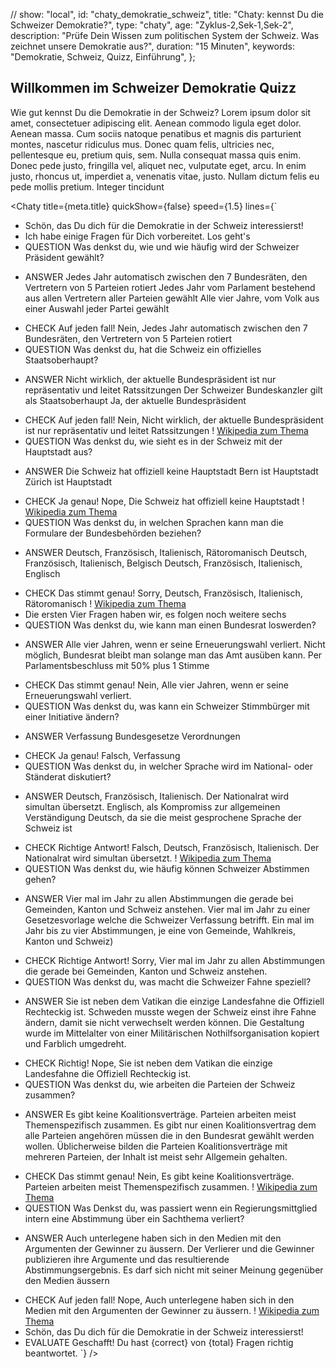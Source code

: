 
  // show: "local",
  id: "chaty_demokratie_schweiz",
  title: "Chaty: kennst Du die Schweizer Demokratie?",
  type: "chaty",
  age: "Zyklus-2,Sek-1,Sek-2",
  description:
    "Prüfe Dein Wissen zum politischen System der Schweiz. Was zeichnet unsere Demokratie aus?",
  duration: "15 Minuten",
  keywords: "Demokratie, Schweiz, Quizz, Einführung",
};

## Willkommen im Schweizer Demokratie Quizz

Wie gut kennst Du die Demokratie in der Schweiz? Lorem ipsum dolor sit amet, consectetuer adipiscing elit. Aenean commodo ligula eget dolor. Aenean massa. Cum sociis natoque penatibus et magnis dis parturient montes, nascetur ridiculus mus. Donec quam felis, ultricies nec, pellentesque eu, pretium quis, sem. Nulla consequat massa quis enim. Donec pede justo, fringilla vel, aliquet nec, vulputate eget, arcu. In enim justo, rhoncus ut, imperdiet a, venenatis vitae, justo. Nullam dictum felis eu pede mollis pretium. Integer tincidunt

<Chaty
  title={meta.title}
  quickShow={false}
  speed={1.5}
  lines={`
- Schön, das Du dich für die Demokratie in der Schweiz interessierst!
- Ich habe einige Fragen für Dich vorbereitet. Los geht's
- QUESTION Was denkst du, wie und wie häufig wird der Schweizer Präsident gewählt?
* ANSWER
  Jedes Jahr automatisch zwischen den 7 Bundesräten, den Vertretern von 5 Parteien rotiert
  Jedes Jahr vom Parlament bestehend aus allen Vertretern aller Parteien gewählt
  Alle vier Jahre, vom Volk aus einer Auswahl jeder Partei gewählt
- CHECK
  Auf jeden fall!
  Nein, Jedes Jahr automatisch zwischen den 7 Bundesräten, den Vertretern von 5 Parteien rotiert
- QUESTION Was denkst du, hat die Schweiz ein offizielles Staatsoberhaupt?
* ANSWER
  Nicht wirklich, der aktuelle Bundespräsident ist nur repräsentativ und leitet Ratssitzungen
  Der Schweizer Bundeskanzler gilt als Staatsoberhaupt
  Ja, der aktuelle Bundespräsident
- CHECK
  Auf jeden fall!
  Nein, Nicht wirklich, der aktuelle Bundespräsident ist nur repräsentativ und leitet Ratssitzungen
! [Wikipedia zum Thema](https://de.wikipedia.org/wiki/Bundesrat_%28Schweiz%29#Bundespr%C3%A4sident_und_Vizepr%C3%A4sident)
- QUESTION Was denkst du, wie sieht es in der Schweiz mit der Hauptstadt aus?
* ANSWER
  Die Schweiz hat offiziell keine Hauptstadt
  Bern ist Hauptstadt
  Zürich ist Hauptstadt
- CHECK
  Ja genau!
  Nope, Die Schweiz hat offiziell keine Hauptstadt
! [Wikipedia zum Thema](https://de.wikipedia.org/wiki/Hauptstadtfrage_der_Schweiz)
- QUESTION Was denkst du, in welchen Sprachen kann man die Formulare der Bundesbehörden beziehen?
* ANSWER
  Deutsch, Französisch, Italienisch, Rätoromanisch
  Deutsch, Französisch, Italienisch, Belgisch
  Deutsch, Französisch, Italienisch, Englisch
- CHECK
  Das stimmt genau!
  Sorry, Deutsch, Französisch, Italienisch, Rätoromanisch
! [Wikipedia zum Thema](https://de.wikipedia.org/wiki/Sprachen_in_der_Schweiz)
- Die ersten Vier Fragen haben wir, es folgen noch weitere sechs
- QUESTION Was denkst du, wie kann man einen Bundesrat loswerden?
* ANSWER
  Alle vier Jahren, wenn er seine Erneuerungswahl verliert.
  Nicht möglich, Bundesrat bleibt man solange man das Amt ausüben kann.
  Per Parlamentsbeschluss mit 50% plus 1 Stimme
- CHECK
  Das stimmt genau!
  Nein, Alle vier Jahren, wenn er seine Erneuerungswahl verliert.
- QUESTION Was denkst du, was kann ein Schweizer Stimmbürger mit einer Initiative ändern?
* ANSWER
  Verfassung
  Bundesgesetze
  Verordnungen
- CHECK
  Ja genau!
  Falsch, Verfassung
- QUESTION Was denkst du, in welcher Sprache wird im National- oder Ständerat diskutiert?
* ANSWER
  Deutsch, Französisch, Italienisch. Der Nationalrat wird simultan übersetzt.
  Englisch, als Kompromiss zur allgemeinen Verständigung
  Deutsch, da sie die meist gesprochene Sprache der Schweiz ist
- CHECK
  Richtige Antwort!
  Falsch, Deutsch, Französisch, Italienisch. Der Nationalrat wird simultan übersetzt.
! [Wikipedia zum Thema](https://de.wikipedia.org/wiki/Nationalrat_%28Schweiz%29#Arbeitssprachen)
- QUESTION Was denkst du, wie häufig können Schweizer Abstimmen gehen?
* ANSWER
  Vier mal im Jahr zu allen Abstimmungen die gerade bei Gemeinden, Kanton und Schweiz anstehen.
  Vier mal im Jahr zu einer Gesetzesvorlage welche die Schweizer Verfassung betrifft.
  Ein mal im Jahr bis zu vier Abstimmungen, je eine von Gemeinde, Wahlkreis, Kanton und Schweiz)
- CHECK
  Richtige Antwort!
  Sorry, Vier mal im Jahr zu allen Abstimmungen die gerade bei Gemeinden, Kanton und Schweiz anstehen.
- QUESTION Was denkst du, was macht die Schweizer Fahne speziell?
* ANSWER
  Sie ist neben dem Vatikan die einzige Landesfahne die Offiziell Rechteckig ist.
  Schweden musste wegen der Schweiz einst ihre Fahne ändern, damit sie nicht verwechselt werden können.
  Die Gestaltung wurde im Mittelalter von einer Militärischen Nothilfsorganisation kopiert und Farblich umgedreht.
- CHECK
  Richtig!
  Nope, Sie ist neben dem Vatikan die einzige Landesfahne die Offiziell Rechteckig ist.
- QUESTION Was denkst du, wie arbeiten die Parteien der Schweiz zusammen?
* ANSWER
  Es gibt keine Koalitionsverträge. Parteien arbeiten meist Themenspezifisch zusammen.
  Es gibt nur einen Koalitionsvertrag dem alle Parteien angehören müssen die in den Bundesrat gewählt werden wollen.
  Üblicherweise bilden die Parteien Koalitionsverträge mit mehreren Parteien, der Inhalt ist meist sehr Allgemein gehalten.
- CHECK
  Das stimmt genau!
  Nein, Es gibt keine Koalitionsverträge. Parteien arbeiten meist Themenspezifisch zusammen.
! [Wikipedia zum Thema](https://de.wikipedia.org/wiki/Konkordanzdemokratie#Konkordanzdemokratie_in_der_Schweiz)
- QUESTION Was Denkst du, was passiert wenn ein Regierungsmittglied intern eine Abstimmung über ein Sachthema verliert?
* ANSWER
  Auch unterlegene haben sich in den Medien mit den Argumenten der Gewinner zu äussern.
  Der Verlierer und die Gewinner publizieren ihre Argumente und das resultierende Abstimmungsergebnis.
  Es darf sich nicht mit seiner Meinung gegenüber den Medien äussern
- CHECK
  Auf jeden fall!
  Nope, Auch unterlegene haben sich in den Medien mit den Argumenten der Gewinner zu äussern.
! [Wikipedia zum Thema](https://de.wikipedia.org/wiki/Kollegialit%C3%A4tsprinzip#Schweiz)
- Schön, das Du dich für die Demokratie in der Schweiz interessierst!
- EVALUATE Geschafft! Du hast {correct} von {total} Fragen richtig beantwortet.
`}
/>
